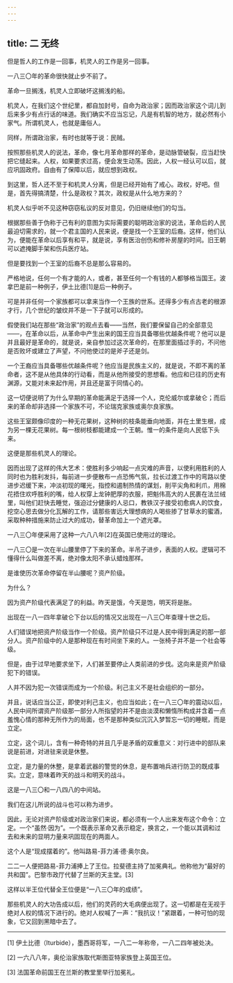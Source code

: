 ```yaml
---
---
---
```

title: 二 无终
---




但是哲人的工作是一回事，机灵人的工作是另一回事。

一八三〇年的革命很快就止步不前了。

革命一旦搁浅，机灵人立即破坏这搁浅的船。

机灵人，在我们这个世纪里，都自加封号，自命为政治家；因而政治家这个词儿到后来多少有点行话的味道。我们确实不应当忘记，凡是有机智的地方，就必然有小家气。所谓机灵人，也就是庸俗人。

同样，所谓政治家，有时也就等于说：民贼。

按照那些机灵人的说法，革命，像七月革命那样的革命，是动脉管破裂，应当赶快把它缝起来。人权，如果要求过高，便会发生动荡。因此，人权一经认可以后，就应巩固政府。自由有了保障以后，就应想到政权。

到这里，哲人还不至于和机灵人分离，但是已经开始有了戒心。政权，好吧。但是，首先得搞清楚，什么是政权？其次，政权是从什么地方来的？

机灵人似乎听不见这种窃窃私议的反对意见，仍旧继续他们的勾当。

根据那些善于伪称于己有利的意图为实际需要的聪明政治家的说法，革命后的人民最迫切需求的，就一个君主国的人民来说，便是找一个王室的后裔。这样，他们认为，便能在革命以后享有和平，就是说，享有医治创伤和修补房屋的时间。旧王朝可以遮掩脚手架和伤兵医疗站。

但是要找到一个王室的后裔不总是那么容易的。

严格地说，任何一个有才能的人，或者，甚至任何一个有钱的人都够格当国王。波拿巴是前一种例子，伊土比德[1]是后一种例子。

可是并非任何一个家族都可以拿来当作一个王族的世系。还得多少有点古老的根源才行，几个世纪的皱纹并不是一下子就可以形成的。

假使我们站在那些“政治家”的观点去看——当然，我们要保留自己的全部意见——，在革命以后，从革命中产生出来的国王应当具备哪些优越条件呢？他可以是并且最好是革命的，就是说，亲自参加过这次革命的，在那里面插过手的，不问他是否败坏或建立了声望，不问他使过的是斧子还是剑。

一个王裔应当具备哪些优越条件呢？他应当是民族主义的，就是说，不即不离的革命者，这不是从他具体的行动看，而是从他所接受的思想看。他应和已往的历史有渊源，又能对未来起作用，并且还是富于同情心的。

这一切便说明了为什么早期的革命能满足于选择一个人，克伦威尔或拿破仑；而后来的革命却非选择一个家族不可，不论瑞克家族或奥尔良家族。

这些王室颇像印度的一种无花果树，这种树的枝条能垂向地面，并在土里生根，成为另一棵无花果树。每一根树枝都能建成一个王朝。惟一的条件是向人民低下头来。

这便是那些机灵人的理论。

因而出现了这样的伟大艺术：使胜利多少响起一点灾难的声音，以使利用胜利的人同时也为胜利发抖，每前进一步便散布一点恐怖气氛，拉长过渡工作中的弯路以使进步迟缓下来，冲淡初现的曙光，指控和遏制热情的谋划，削平尖角和利爪，用棉花捂住欢呼胜利的嘴，给人权穿上龙钟肥厚的衣服，把魁伟高大的人民裹在法兰绒里，叫他们赶快去睡觉，强迫过分健康的人忌口，教铁汉子接受初愈病人的饮食，挖空心思去做分化瓦解的工作，请那些害远大理想病的人喝些掺了甘草水的蜜酒，采取种种措施来防止过大的成功，替革命加上一个遮光罩。

一八三〇年便采用了这种一六八八年[2]在英国已使用过的理论。

一八三〇是一次在半山腰里停了下来的革命。半吊子进步，表面的人权。逻辑可不懂得什么叫做差不离，绝对像太阳不承认蜡烛那样。

是谁使历次革命停留在半山腰呢？资产阶级。

为什么？

因为资产阶级代表满足了的利益。昨天是饿，今天是饱，明天将是胀。

出现在一八一四年拿破仑下台以后的情况又出现在一八三〇年查理十世之后。

人们错误地把资产阶级当作一个阶级。资产阶级只不过是人民中得到满足的那一部分人。资产阶级中的人是那种现在有时间坐下来的人。一张椅子并不是一个社会等级。

但是，由于过早地要求坐下，人们甚至要停止人类前进的步伐。这向来是资产阶级犯下的错误。

人并不因为犯一次错误而成为一个阶级。利己主义不是社会组织的一部分。

并且，说话应当公正，即使对利己主义，也应当如此；在一八三〇年的震动以后，人民中间所谓资产阶级那一部分人所指望的并不是由淡漠和懒惰所构成并含着一点羞愧心情的那种无所作为的局面，也不是那种类似沉沉入梦暂忘一切的睡眠，而是立定。

立定，这个词儿，含有一种奇特的并且几乎是矛盾的双重意义：对行进中的部队来说是前进，对进驻来说是休整。

立定，是力量的休整，是拿着武器的警觉的休息，是布置哨兵进行防卫的既成事实。立定，意味着昨天的战斗和明天的战斗。

这是一八三〇和一八四八的中间站。

我们在这儿所说的战斗也可以称为进步。

因此，无论对资产阶级或对政治家们来说，都必须有一个人出来发布这个命令：立定。一个“虽然·因为”。一个既表示革命又表示稳定，换言之，一个能以其调和过去和未来的显明力量来巩固现在的两面人。

这个人是“现成摆着的”。他叫路易-菲力浦·德·奥尔良。

二二一人便把路易-菲力浦捧上了王位。拉斐德主持了加冕典礼。他称他为“最好的共和国”。巴黎市政厅代替了兰斯的天主堂。[3]

这样以半王位代替全王位便是“一八三〇年的成绩”。

那些机灵人的大功告成以后，他们的灵药的大毛病便出现了。这一切都是在无视于绝对人权的情况下进行的。绝对人权喊了一声：“我抗议！”紧跟着，一种可怕的现象，它又回到黑暗中去了。



* * *



[1] 伊土比德（Iturbide），墨西哥将军，一八二一年称帝，一八二四年被处决。

[2] 一六八八年，奥伦治家族取代斯图亚特家族登上英国王位。

[3] 法国革命前国王在兰斯的教堂里举行加冕礼。
